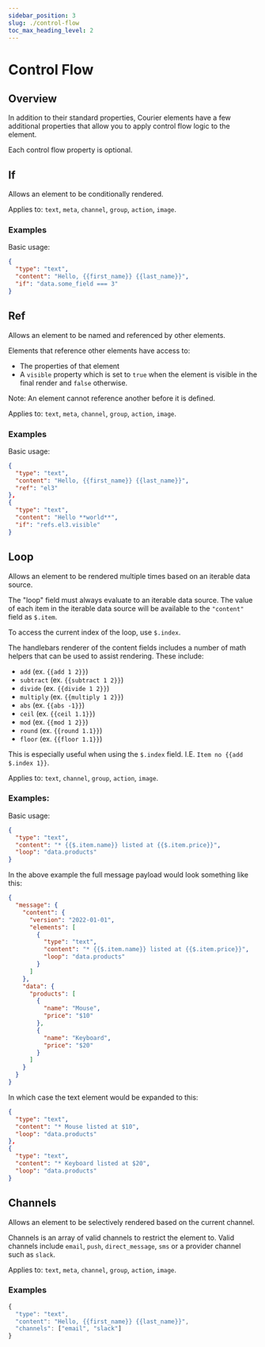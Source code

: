 ```yaml
---
sidebar_position: 3
slug: ./control-flow
toc_max_heading_level: 2
---
```



# Control Flow

<TOCInline maxHeadingLevel={2} toc={toc} />

## Overview

In addition to their standard properties, Courier elements have a few additional properties that allow you to apply control flow logic to the element.

Each control flow property is optional.

## If

Allows an element to be conditionally rendered.

Applies to: `text`, `meta`, `channel`, `group`, `action`, `image`.

### Examples

Basic usage:

```json
{
  "type": "text",
  "content": "Hello, {{first_name}} {{last_name}}",
  "if": "data.some_field === 3"
}
```

## Ref

Allows an element to be named and referenced by other elements.

Elements that reference other elements have access to:

- The properties of that element
- A `visible` property which is set to `true` when the element is visible in the final render and `false` otherwise.

Note: An element cannot reference another before it is defined.

Applies to: `text`, `meta`, `channel`, `group`, `action`, `image`.

### Examples

Basic usage:

```json
{
  "type": "text",
  "content": "Hello, {{first_name}} {{last_name}}",
  "ref": "el3"
},
{
  "type": "text",
  "content": "Hello **world**",
  "if": "refs.el3.visible"
}
```

## Loop

Allows an element to be rendered multiple times based on an iterable data source.

The "loop" field must always evaluate to an iterable data source. The value of each
item in the iterable data source will be available to the `"content"` field as `$.item`.

To access the current index of the loop, use `$.index`.

The handlebars renderer of the content fields includes a number of math helpers that can be
used to assist rendering. These include:

- `add` (ex. `{{add 1 2}}`)
- `subtract` (ex. `{{subtract 1 2}}`)
- `divide` (ex. `{{divide 1 2}}`)
- `multiply` (ex. `{{multiply 1 2}}`)
- `abs` (ex. `{{abs -1}}`)
- `ceil` (ex. `{{ceil 1.1}}`)
- `mod` (ex. `{{mod 1 2}}`)
- `round` (ex. `{{round 1.1}}`)
- `floor` (ex. `{{floor 1.1}}`)

This is especially useful when using the `$.index` field. I.E. `Item no {{add $.index 1}}`.

Applies to: `text`, `channel`, `group`, `action`, `image`.

### Examples:

Basic usage:

```json
{
  "type": "text",
  "content": "* {{$.item.name}} listed at {{$.item.price}}",
  "loop": "data.products"
}
```

In the above example the full message payload would look something like this:

```json
{
  "message": {
    "content": {
      "version": "2022-01-01",
      "elements": [
        {
          "type": "text",
          "content": "* {{$.item.name}} listed at {{$.item.price}}",
          "loop": "data.products"
        }
      ]
    },
    "data": {
      "products": [
        {
          "name": "Mouse",
          "price": "$10"
        },
        {
          "name": "Keyboard",
          "price": "$20"
        }
      ]
    }
  }
}
```

In which case the text element would be expanded to this:

```json
{
  "type": "text",
  "content": "* Mouse listed at $10",
  "loop": "data.products"
},
{
  "type": "text",
  "content": "* Keyboard listed at $20",
  "loop": "data.products"
}
```

## Channels

Allows an element to be selectively rendered based on the current channel.

Channels is an array of valid channels to restrict the element to. Valid channels include `email`, `push`, `direct_message`, `sms` or a provider channel such as `slack`.

Applies to: `text`, `meta`, `channel`, `group`, `action`, `image`.

### Examples

```ts
{
  "type": "text",
  "content": "Hello, {{first_name}} {{last_name}}",
  "channels": ["email", "slack"]
}
```

